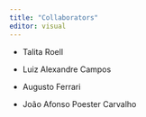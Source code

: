 ```yaml
---
title: "Collaborators"
editor: visual
---
```


-   Talita Roell

-   Luiz Alexandre Campos

-   Augusto Ferrari

-   João Afonso Poester Carvalho
